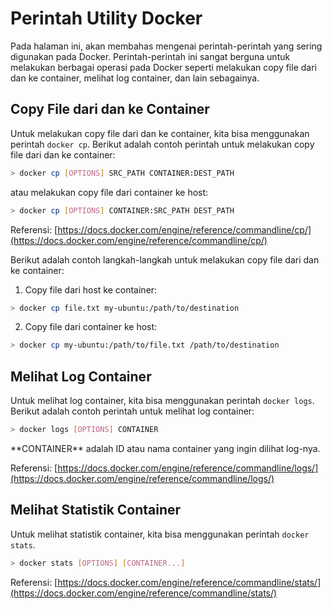 
# Perintah Utility Docker

Pada halaman ini, akan membahas mengenai perintah-perintah yang sering digunakan pada Docker. Perintah-perintah ini sangat berguna untuk melakukan berbagai operasi pada Docker seperti melakukan copy file dari dan ke container, melihat log container, dan lain sebagainya.

## Copy File dari dan ke Container

Untuk melakukan copy file dari dan ke container, kita bisa menggunakan perintah `docker cp`. Berikut adalah contoh perintah untuk melakukan copy file dari dan ke container:

```bash
> docker cp [OPTIONS] SRC_PATH CONTAINER:DEST_PATH
```

atau melakukan copy file dari container ke host:

```bash
> docker cp [OPTIONS] CONTAINER:SRC_PATH DEST_PATH
```

Referensi: [https://docs.docker.com/engine/reference/commandline/cp/](https://docs.docker.com/engine/reference/commandline/cp/)

Berikut adalah contoh langkah-langkah untuk melakukan copy file dari dan ke container:

1. Copy file dari host ke container:
```bash
> docker cp file.txt my-ubuntu:/path/to/destination
```

2. Copy file dari container ke host:
```bash
> docker cp my-ubuntu:/path/to/file.txt /path/to/destination
```

## Melihat Log Container

Untuk melihat log container, kita bisa menggunakan perintah `docker logs`. Berikut adalah contoh perintah untuk melihat log container:

```bash
> docker logs [OPTIONS] CONTAINER
```
<Callout>
    **CONTAINER** adalah ID atau nama container yang ingin dilihat log-nya.
</Callout>

Referensi: [https://docs.docker.com/engine/reference/commandline/logs/](https://docs.docker.com/engine/reference/commandline/logs/)

## Melihat Statistik Container

Untuk melihat statistik container, kita bisa menggunakan perintah `docker stats`.    
```bash
> docker stats [OPTIONS] [CONTAINER...]
```

Referensi: [https://docs.docker.com/engine/reference/commandline/stats/](https://docs.docker.com/engine/reference/commandline/stats/)


